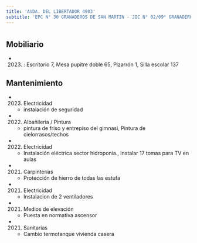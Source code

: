 ```yaml
---
title: 'AVDA. DEL LIBERTADOR 4903'
subtitle: 'EPC N° 30 GRANADEROS DE SAN MARTIN - JIC N° 02/09° GRANADEROS DE SAN MARTIN - ESCUELA DE MAESTROS ([A] 07)'
---
```


#


## Mobiliario

*  (2023) : Escritorio 7, Mesa pupitre doble 65, Pizarrón 1, Silla escolar 137 





## Mantenimiento

*  (2023) Electricidad 
    + instalación de seguridad

*  (2022) Albañileria / Pintura 
    + pintura de friso y entrepiso del gimnasi, Pintura de cielorrasos/techos

*  (2022) Electricidad 
    + Instalación eléctrica sector hidroponia., Instalar 17 tomas para TV en aulas

*  (2021) Carpinterías 
    + Protección de hierro de todas las estufa

*  (2021) Electricidad 
    + Instalacion de 2 ventiladores

*  (2021) Medios de elevación 
    + Puesta en normativa ascensor

*  (2021) Sanitarias 
    + Cambio termotanque vivienda casera



